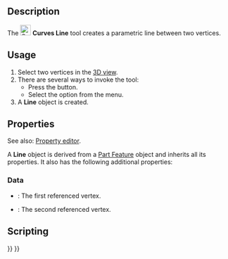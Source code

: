 <languages/>
<translate>

<!--T:1-->
{{Docnav
|
|[[Curves_EditableSpline|EditableSpline]]
|[[Curves_Workbench|Curves]]
|IconL=
|IconR=Curves_EditableSpline.svg
|IconC=Curves_workbench_icon.svg
}}

<!--T:2-->
{{GuiCommand
|Name=Curves Line
|MenuLocation=Curves → Parametric line
|Workbenches=[[Curves_Workbench|Curves]]
}}

==Description== <!--T:3-->

<!--T:4-->
The [[Image:Curves_Line.svg|24px]] '''Curves Line''' tool creates a parametric line between two vertices.

==Usage== <!--T:5-->

<!--T:6-->
# Select two vertices in the [[3D_view|3D view]].
# There are several ways to invoke the tool:
#* Press the {{Button|[[Image:Curves_Line.svg|16px]] [[Curves_Line|Parametric line]]}} button.
#* Select the {{MenuCommand|Curves → [[Image:Curves_Line.svg|16px]] Parametric line}} option from the menu.
# A '''Line''' object is created.

==Properties== <!--T:9-->

<!--T:12-->
See also: [[Property_editor|Property editor]].

<!--T:13-->
A '''Line''' object is derived from a [[Part_Feature|Part Feature]] object and inherits all its properties. It also has the following additional properties:

===Data=== <!--T:14-->

<!--T:15-->
{{TitleProperty|Line}}

<!--T:16-->
* {{PropertyData|Vertex1|LinkSub}}: The first referenced vertex.
* {{PropertyData|Vertex2|LinkSub}}: The second referenced vertex.

==Scripting== <!--T:10-->


<!--T:11-->
{{Docnav
|
|[[Curves_EditableSpline|EditableSpline]]
|[[Curves_Workbench|Curves]]
|IconL=
|IconR=Curves_EditableSpline.svg
|IconC=Curves_workbench_icon.svg
}}

</translate>
{{Curves Tools navi{{#translation:}}}}
{{Userdocnavi{{#translation:}}}}